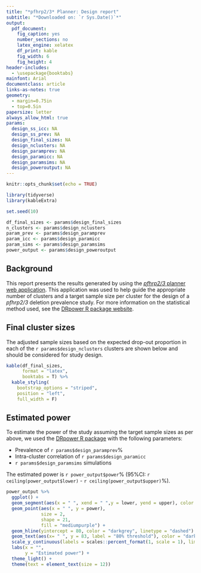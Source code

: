 ```yaml
---
title: "*pfhrp2/3* Planner: Design report"
subtitle: "*Downloaded on: `r Sys.Date()`*"
output: 
  pdf_document:
    fig_caption: yes
    number_sections: no
    latex_engine: xelatex
    df_print: kable
    fig_width: 6
    fig_height: 4
header-includes:
  - \usepackage{booktabs}
mainfont: Arial
documentclass: article
links-as-notes: true
geometry: 
  - margin=0.75in
  - top=0.5in
papersize: letter
always_allow_html: true
params:
  design_ss_icc: NA
  design_ss_prev: NA
  design_final_sizes: NA
  design_nclusters: NA
  design_paramprev: NA
  design_paramicc: NA
  design_paramsims: NA
  design_poweroutput: NA
---
```


```r
knitr::opts_chunk$set(echo = TRUE)

library(tidyverse)
library(kableExtra)

set.seed(10)
```

```r
df_final_sizes <- params$design_final_sizes
n_clusters <- params$design_nclusters
param_prev <- params$design_paramprev
param_icc <- params$design_paramicc
param_sims <- params$design_paramsims
power_output <- params$design_poweroutput
```

## Background
<!-- \begin{center}\rule{7in}{0.4pt}\end{center} -->
This report presents the results generated by using the [*pfhrp2/3* planner web application](https://github.com/shaziaruybal/DRpower_app). This application was used to help guide the appropriate number of clusters and a target sample size per cluster for the design of a *pfhrp2/3* deletion prevalence study. For more information on the statistical method used, see the [DRpower R package website](https://mrc-ide.github.io/DRpower).

## Final cluster sizes
<!-- \begin{center}\rule{7in}{0.4pt}\end{center} -->

The adjusted sample sizes based on the expected drop-out proportion in each of the `r params$design_nclusters` clusters are shown below and should be considered for study design. 

```r
kable(df_final_sizes, 
      format = "latex",
      booktabs = T) %>%
  kable_styling(
    bootstrap_options = "striped",
    position = "left",
    full_width = F)
```

## Estimated power
<!-- \begin{center}\rule{7in}{0.4pt}\end{center} -->

To estimate the power of the study assuming the target sample sizes as per above, we used the [DRpower R package](https://mrc-ide.github.io/DRpower) with the following parameters: 

<!-- - The sample sizes for the `r params$design_nclusters` clusters (shown above) -->
- Prevalence of `r params$design_paramprev`%
- Intra-cluster correlation of `r params$design_paramicc` 
- `r params$design_paramsims` simulations

The estimated power is `r power_output$power`% (95%CI: `r ceiling(power_output$lower)` - `r ceiling(power_output$upper)`%).

```r
power_output %>% 
  ggplot() +
  geom_segment(aes(x = " ", xend = " ",y = lower, yend = upper), color = "black", linewidth = 1) +
  geom_point(aes(x = " ", y = power),
             size = 2,
             shape = 21,
             fill = "mediumpurple") +
  geom_hline(yintercept = 80, color = "darkgrey", linetype = "dashed") +
  geom_text(aes(x= " ", y = 83, label = "80% threshold"), color = "darkgrey", size = 3) +
  scale_y_continuous(labels = scales::percent_format(1, scale = 1), limits = c(0,100)) +
  labs(x = "",
       y = "Estimated power") +
  theme_light() +
  theme(text = element_text(size = 12))
```
